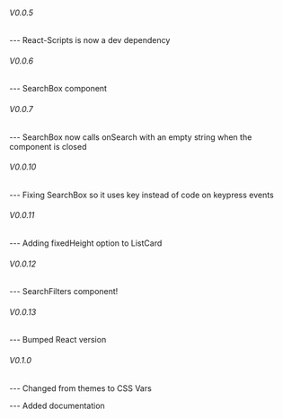
<Meta title="Intro/Log de Versões" />

###### V0.0.5
--- React-Scripts is now a dev dependency

###### V0.0.6
--- SearchBox component

###### V0.0.7
--- SearchBox now calls onSearch with an empty string when the component is closed

###### V0.0.10
--- Fixing SearchBox so it uses key instead of code on keypress events

###### V0.0.11
--- Adding fixedHeight option to ListCard

###### V0.0.12
--- SearchFilters component!

###### V0.0.13
--- Bumped React version

###### V0.1.0
--- Changed from themes to CSS Vars

--- Added documentation
